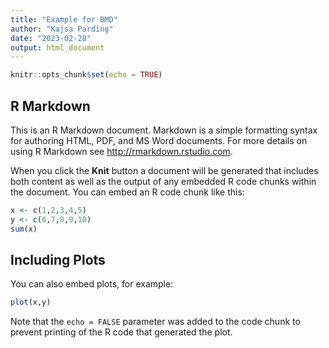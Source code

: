 ```yaml
---
title: "Example for BMD"
author: "Kajsa Parding"
date: "2023-02-28"
output: html_document
---
```


```r
knitr::opts_chunk$set(echo = TRUE)
```

## R Markdown

This is an R Markdown document. Markdown is a simple formatting syntax for authoring HTML, PDF, and MS Word documents. For more details on using R Markdown see <http://rmarkdown.rstudio.com>.

When you click the **Knit** button a document will be generated that includes both content as well as the output of any embedded R code chunks within the document. You can embed an R code chunk like this:

```r
x <- c(1,2,3,4,5)
y <- c(6,7,8,9,10)
sum(x)
```

## Including Plots

You can also embed plots, for example:

```r
plot(x,y)
```

Note that the `echo = FALSE` parameter was added to the code chunk to prevent printing of the R code that generated the plot.
